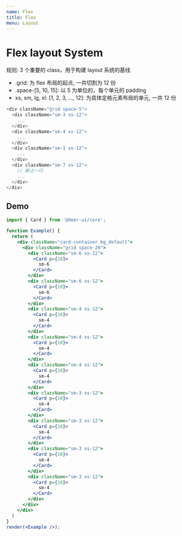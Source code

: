 ```yaml
---
name: Flex
title: Flex
menu: Layout
---
```


# Flex layout System

规则: 3 个重要的 class，用于构建 layout 系统的基线

- .grid: 为 flex 布局的起点, 一共切割为 12 份
- .space-[5, 10, 15]: 以 5 为单位的，每个单元的 padding
- xs, sm, lg, xl: [1, 2, 3, ..., 12]: 为具体定格元素布局的单元, 一共 12 份

```js
<div className="grid space-5">
  <div className="sm-3 xs-12">
    ...
  </div>
  <div className="sm-4 xs-12">
    ...
  </div>
  <div className="sm-1 xs-12">
    ...
  </div>
  <div className="sm-7 xs-12">
    // 新占一行
    ...
  </div>
</div>
```

## Demo

```jsx live noInline
import { Card } from '@deer-ui/core';

function Example() {
  return (
    <div className="card-container bg_default">
      <div className="grid space-20">
        <div className="sm-6 xs-12">
          <Card p={10}>
            sm-6
          </Card>
        </div>
        <div className="sm-6 xs-12">
          <Card p={10}>
            sm-6
          </Card>
        </div>
        <div className="sm-4 xs-12">
          <Card p={10}>
            sm-4
          </Card>
        </div>
        <div className="sm-4 xs-12">
          <Card p={10}>
            sm-4
          </Card>
        </div>
        <div className="sm-4 xs-12">
          <Card p={10}>
            sm-4
          </Card>
        </div>
        <div className="sm-3 xs-12">
          <Card p={10}>
            sm-4
          </Card>
        </div>
        <div className="sm-3 xs-12">
          <Card p={10}>
            sm-4
          </Card>
        </div>
        <div className="sm-3 xs-12">
          <Card p={10}>
            sm-4
          </Card>
        </div>
        <div className="sm-3 xs-12">
          <Card p={10}>
            sm-4
          </Card>
        </div>
      </div>
    </div>
  )
}
render(<Example />);
```
